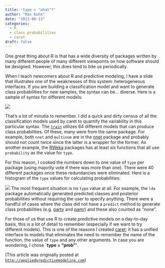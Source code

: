 ```yaml
---
title: 'type = "what"?'
author: "Max Kuhn"
date: "2013-06-13"
categories:
  - R
  - class probabilities
  - caret
draft: false
---
```


One great thing about R is that has a wide diversity of packages written by many different people of many different viewpoints on how software should be designed. However, this does tend to bite us periodically.  

When I teach newcomers about R and predictive modeling, I have a slide that illustrates one of the weaknesses of this system: heterogeneous interfaces. If you are building a classification model and want to generate class probabilities for new samples, the syntax can be... diverse. Here is a sample of syntax for different models:

![](table.png){fig-align="center"}


That's a lot of minutia to remember. I did a quick and dirty census of all the classification models used by caret to quantify the variability in this particular syntax. The [`train`](http://caret.r-forge.r-project.org/training.html) utilizes 64 different models that can produce class probabilities. Of these, many were from the same package. For example, both `nnet` and `multinom` are in the [nnet](http://cran.r-project.org/web/packages/nnet/index.html) package and probably should not count twice since the latter is a wrapper for the former. As another example, the [RWeka](http://cran.r-project.org/web/packages/RWeka/index.html) packages has at least six functions that all use `probability` as the value for `type`. 

For this reason, I cooked the numbers down to one value of `type` per package (using majority vote if there was more than one). There were 40 different packages once these redundancies were eliminated. Here is a histogram of the `type` values for calculating probabilities: 

![](freqs.png){fig-align="center"}
The most frequent situation is no `type` value at all. For example, the `lda` package automatically generated predicted classes and posterior probabilities without requiring the user to specify anything. There were a handful of cases where the class did not have a `predict` method to generate class probabilities (e.g. [party](http://cran.r-project.org/web/packages/party/index.html) and [pamr](http://cran.r-project.org/web/packages/pamr/index.html)) and these also counted as "none".

For those of us that use R to create predictive models on a day-to-day basis, this is a lot of detail to remember (especially if we want to try different models). This is one of the reasons I created [caret](http://cran.r-project.org/web/packages/caret/index.html); it has a unified interface to models that eliminates the need to remember the name of the function, the value of `type` and any other arguments. In case you are wondering, I chose **`type = "prob"'**.  

(This article was originally posted at [`http://appliedpredictivemodeling.com`](https://appliedpredictivemodeling.com/blog/2013/6/13/type-what))